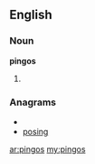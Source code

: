 ==English==

===Noun===
'''pingos'''

# {{plural of|pingo}}

===Anagrams===
* {{alphagram|ginops}}
* [[posing#English|posing]]

[[ar:pingos]]
[[my:pingos]]